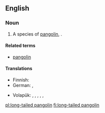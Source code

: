==English==
{{rfi}}
{{wikipedia|Pangolin}}
{{wikispecies|Manis tetradactyla}}
===Noun===
{{en-noun|head=[[long-tailed]] [[pangolin]]}}

# A species of [[pangolin]], {{taxlink|Manis tetradactyla|species}}.

====Related terms====
* [[pangolin]]

====Translations====
{{trans-top|species}}
* Finnish: {{t-|fi|pitkähäntämuurahaiskäpy}}
* German: {{t-|de|Langschwanzschuppentier|n}}, {{t-|de|Schwarzbauchschuppentier|n}}
{{trans-mid}}
* Volapük: {{qualifier|♂♀}} {{t-|vo|lunagöbamanit}}, {{qualifier|♂}} {{t-|vo|lunagöbahimanit}}, {{qualifier|♀}} {{t-|vo|lunagöbajimanit}}, {{qualifier|♂♀ offspring}} {{t-|vo|lunagöbamanitül}}, {{qualifier|♂ offspring}} {{t-|vo|lunagöbahimanitül}}, {{qualifier|♀ offspring}} {{t-|vo|lunagöbajimanitül}}
{{trans-bottom}}

[[pl:long-tailed pangolin]]
[[fi:long-tailed pangolin]]